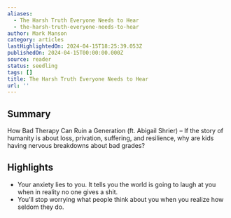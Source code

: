 ```yaml
---
aliases:
  - The Harsh Truth Everyone Needs to Hear
  - the-harsh-truth-everyone-needs-to-hear
author: Mark Manson
category: articles
lastHighlightedOn: 2024-04-15T18:25:39.053Z
publishedOn: 2024-04-15T00:00:00.000Z
source: reader
status: seedling
tags: []
title: The Harsh Truth Everyone Needs to Hear
url: ''
---
```

## Summary

How Bad Therapy Can Ruin a Generation (ft. Abigail Shrier) – If the story of humanity is about loss, privation, suffering, and resilience, why are kids having nervous breakdowns about bad grades?

## Highlights

- Your anxiety lies to you. It tells you the world is going to laugh at you when in reality no one gives a shit.
- You’ll stop worrying what people think about you when you realize how seldom they do.
